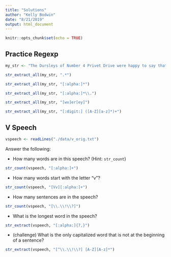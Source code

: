 ```yaml
---
title: "Solutions"
author: "Kelly Bodwin"
date: "8/21/2019"
output: html_document
---
```


```r
knitr::opts_chunk$set(echo = TRUE)
```

## Practice Regexp

```r
my_str <- "The Dursleys of Number 4 Privet Drive were happy to say that they were perfectly normal, thank you very much."

str_extract_all(my_str, ".*")

str_extract_all(my_str, "[:alpha:]*")

str_extract_all(my_str, "[:alpha:]*\\.")

str_extract_all(my_str, "[wv]er[ey]")

str_extract_all(my_str, "[:digit:] ([A-Z][a-z]*)+")
```

## V Speech

```r
vspeech <- readLines("./data/v_orig.txt")
```

Answer the following:

* How many words are in this speech?  (Hint: `str_count`)

```r
str_count(vspeech, "[:alpha:]+")
```

* How many words start with the letter "v"?

```r
str_count(vspeech, "[Vv][:alpha:]+")
```

* How many sentences are in the speech?

```r
str_count(vspeech, "[\\.\\!\\?]")
```

* What is the longest word in the speech?

```r
str_extract(vspeech, "[:alpha:]{7,}")
```

* (challenge) What is the only capitalized word that is not at the beginning of a sentence?

```r
str_extract(vspeech, "[^\\.\\!\\?] [A-Z][A-z]*")
```